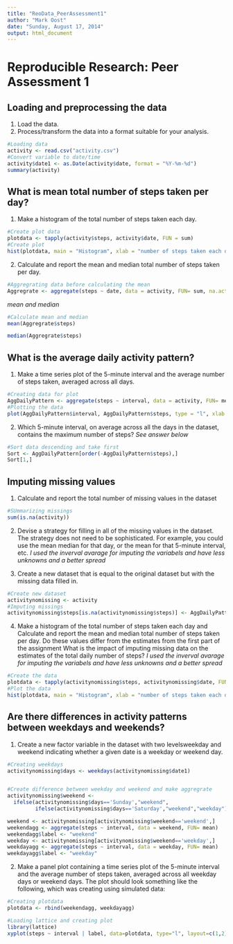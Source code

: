 ```yaml
---
title: "ReoData_PeerAssessment1"
author: "Mark Oost"
date: "Sunday, August 17, 2014"
output: html_document
---
```


# Reproducible Research: Peer Assessment 1


## Loading and preprocessing the data
1. Load the data.
2. Process/transform the data into a format suitable for your analysis.


```r
#Loading data
activity <- read.csv("activity.csv")
#Convert variable to date/time
activity$date1 <- as.Date(activity$date, format = "%Y-%m-%d")
summary(activity)
```

## What is mean total number of steps taken per day?
1. Make a histogram of the total number of steps taken each day.


```r
#Create plot data
plotdata <- tapply(activity$steps, activity$date, FUN = sum)
#Create plot
hist(plotdata, main = "Histogram", xlab = "number of steps taken each day", ylab ="number of times this total was reached")
```

2. Calculate and report the mean and median total number of steps taken per day.


```r
#Aggregrating data before calculating the mean
Aggregrate <- aggregate(steps ~ date, data = activity, FUN= sum, na.action = na.omit )
```

*mean and median*

```r
#Calculate mean and median
mean(Aggregrate$steps)
```

```r
median(Aggregrate$steps)
```


## What is the average daily activity pattern?
1. Make a time series plot of the 5-minute interval and the average number of steps taken, averaged across all days.


```r
#Creating data for plot
AggDailyPattern <- aggregate(steps ~ interval, data = activity, FUN= mean, na.action = na.omit )
#Plotting the data
plot(AggDailyPattern$interval, AggDailyPattern$steps, type = "l", xlab ="interval", ylab = "steps")
```

2. Which 5-minute interval, on average across all the days in the dataset, contains the maximum number of steps?
*See answer below*


```r
#Sort data descending and take first
Sort <- AggDailyPattern[order(-AggDailyPattern$steps),]
Sort[1,]
```

## Imputing missing values

1. Calculate and report the total number of missing values in the dataset


```r
#SUmmarizing missings
sum(is.na(activity))
```

2. Devise a strategy for filling in all of the missing values in the dataset. The strategy does not need to be sophisticated. For example, you could use the mean median for that day, or the mean for that 5-minute interval, etc.
*I used the inverval avarage for imputing the variabels and have less unknowns and a better spread*

3. Create a new dataset that is equal to the original dataset but with the missing data filled in.


```r
#Create new dataset
activitynomissing <- activity
#Imputing missings
activitynomissing$steps[is.na(activitynomissing$steps)] <- AggDailyPattern$steps
```

4. Make a histogram of the total number of steps taken each day and Calculate and report the mean and median total number of steps taken per day. Do these values differ from the estimates from the first part of the assignment What is the impact of imputing missing data on the estimates of the total daily number of steps?
*I used the inverval avarage for imputing the variabels and have less unknowns and a better spread*


```r
#Create the data
plotdata <- tapply(activitynomissing$steps, activitynomissing$date, FUN = sum)
#Plot the data
hist(plotdata, main = "Histogram", xlab = "number of steps taken each day", ylab ="number of times this total was reached")
```

## Are there differences in activity patterns between weekdays and weekends?

1. Create a new factor variable in the dataset with two levelsweekday and weekend indicating whether a given date is a weekday or weekend day.


```r
#Creating weekdays
activitynomissing$days <- weekdays(activitynomissing$date1)


#Create difference between weekday and weekend and make aggregrate
activitynomissing$weekend <- 
  ifelse(activitynomissing$days=='Sunday',"weekend",
         ifelse(activitynomissing$days=='Saturday',"weekend","weekday"))

weekend <- activitynomissing[activitynomissing$weekend=='weekend',]
weekendagg <- aggregate(steps ~ interval, data = weekend, FUN= mean)
weekendagg$label <- "weekend"
weekday <- activitynomissing[activitynomissing$weekend=='weekday',]
weekdayagg <- aggregate(steps ~ interval, data = weekday, FUN= mean)
weekdayagg$label <- "weekday"
```

2. Make a panel plot containing a time series plot of the 5-minute interval and the average number of steps taken, averaged across all weekday days or weekend days. The plot should look something like the following, which was creating using simulated data:


```r
#Creating plotdata
plotdata <- rbind(weekendagg, weekdayagg)

#Loading lattice and creating plot
library(lattice)
xyplot(steps ~ interval | label, data=plotdata, type="l", layout=c(1,2))
```